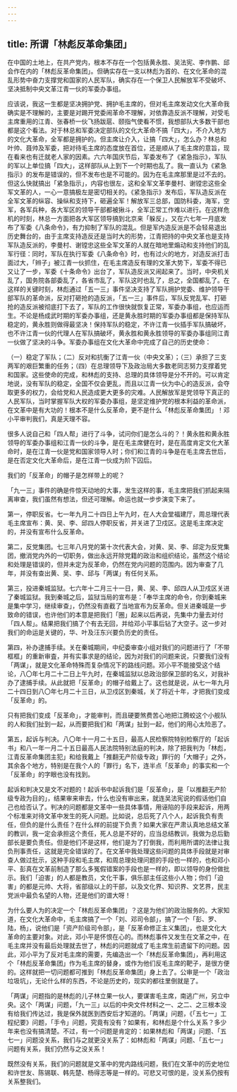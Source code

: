 ```yaml
---
---
---
```

title: 所谓「林彪反革命集团」
---




在中国的土地上，在共产党内，根本不存在一个包括黄永胜、吴法宪、李作鹏、邱会作在内的「林彪反革命集团」。但确实存在一支以林彪为首的、在文化革命的混乱形势中奋力支撑党和国家的人民军队，确实存在一个保卫人民解放军不受破坏、坚决抵制中央文革江青一伙的军委办事组。

应该说，我这一生都是坚决拥护党、拥护毛主席的，但对毛主席发动文化大革命我确实是不理解的，主要是对踢开党委闹革命不理解，对依靠造反派不理解，对受毛主席重用的江青、张春桥一伙飞扬跋扈、颐指气使看不惯，我想部队大多数干部也都是这个看法。对于林总和军委决定部队的文化大革命不搞「四大」，不介入地方的文化大革命，全军都是拥护的。但主席让介入，让搞「四大」，怎么办？林总和叶帅、聂帅及军委，把对待毛主席的态度放在首位，还是顺从了毛主席的意旨，现在看来也有迁就老人家的因素。六六年国庆节后，军委发布了《紧急指示》，军队的军以上单位搞「四大」，这样部队从上到下一个时期也乱了。我一直认为《紧急指示》的发布是错误的，但不发布也是不可能的。因为在毛主席那里是过不去的。但这么快就搞出「紧急指示」，内容也很左，这和全军文革李曼村、谢镗忠这些全军文革的人，一心一意搞极左是密切相关的。《紧急指示》发布后，军队造反派在全军文革的纵容、操纵和支持下，砸遍全军！解放军三总部，国防科委，海军，空军，各军兵种，各大军区的领导干部都被揪斗，全军正常工作难以进行。在这样危机的时刻，林总一方面把各大军区领导搞到北京来「躲反」，又在六七年一月底发布了军委《八条命令》，有力抑制了军队的混乱。但是军内造反派是不会轻易退出历史舞台的，由于主席支持造反还是当时大的形势，江青把持的中央文革也是支持军队造反派的，李曼村、谢镗忠这些全军文革的人就在暗地里煽动和支持他们的乱军行径：同时，军队在执行军委《八条命令》时，也有过火的地方，对造反派打击面过大，「辫子」被江青一伙抓住，在毛主席造反有理的文革大势下，军委不得已又让了一步，军委《十条命令》出台了，军队造反派又闹起来了。当时，中央机关乱了，国务院各部委乱了，各省市乱了，军队这时也乱了，总之，全国都乱了。在这样的关键时刻，林彪通过「五一三」事件坚决支持了军队拥护党委、维护领导干部军队的革命派，反对打砸抢的造反派，「五一三」事件后，军队反党乱军、打砸抢的造反派被彻底打下去了，军队的工作很快就恢复正常，军委办事组，也应运而生。不论是杨成武时期的军委办事组，还是黄永胜时期的军委办事组都是保持军队稳定的，黄永胜则做得最坚决！保持军队的稳定，不许江青一伙插手军队搞破坏，也不许江青一伙的代理人在军队搞破坏，黄永胜和黄永胜领导的军委办事组同江青一伙做了坚决的斗争。军委办事组在文化大革命中完成了自己的历史使命：

（一）稳定了军队；（二）反对和抗衡了江青一伙（中央文革）；（三）承担了三支两军的艰巨繁重的任务；（四）在总理领导下及政治局大多数老同志努力支撑着党和国家。这些使命的完成，和林彪的支持、总理的具体领导是分不开的。可以肯定地说，没有军队的稳定，全国不仅会更乱，而且以江青一伙为中心的造反派，会夺取更多的权力，会给党和人民造成更大更多的灾难。人民解放军是党领导下真正的人民军队，当时掌握军队大权的军委办事组，是坚定维护党的根本利益的革命派，在文革中是有大功的！根本不是什么反革命，更不是什么「林彪反革命集团」！邓小平审判我们，真是天理不容。

很多人说自己和「四人帮」进行了斗争，试问你们是怎么斗的？！黄永胜和黄永胜领导的军委办事组和江青一伙的斗争，是在毛主席健在时，是在高度肯定文化大革命时，是在江青一伙是党和国家领导人时；你们和江青的斗争是在毛主席去世后，是在否定文化大革命后，是在江青一伙成为阶下囚后。

我们的「反革命」的帽子是怎样带上的呢？

「九一三」事件的确是件惊天动地的大事，发生这样的事，毛主席把我们抓起来隔离审查，我们虽然有想法，但还可理解。命运也就一步步演变下来了。

第一，停职反省。七一年九月二十四日上午九时，在人大会堂福建厅，周总理代表毛主席宣布：黄、吴、李、邱四人停职反省，并关进了卫戍区。这是毛主席决定的，并没有宣布什么反革命。

第二，反党集团。七三年八月党的第十次代表大会，对黄、吴、李、邱定为反党集团，撤消党内外的一切职务，做出永远开除党籍的政治和组织结论，虽然这个结论和处理是错误的，但并未定为反革命，仍然在党内问题的范围内。因为审查了几年，并没有查出黄、吴、李、邱与「两谋」有任何关系。

第三，投进秦城监狱。七六年十二月三十一日，黄、吴、李、邱四人从卫戍区关进了秦城监狱。我到秦城之后，监狱当局的宣布是：「奉华主席的命令，你到秦城来是集中学习，继续审查」，仍然没有直截了当地宣布为反革命。但关进秦城是一步致命的错误，也许他们的本意是把我们「圈」起来以后再说，先集中力量去对付「四人帮」。结果把我们搞了个有去无回，并给邓小平事后钻了大空子。这一步对我们的命运是关键的，华、叶及汪东兴要负历史的责任。

第四，补办逮捕手续。关在秦城期间，中纪委审查小组对我们的问题进行了「不带框框」的重新审査，并有实事求是的结论，因为对我们的问题来说，只要我们没有「两谋」，就是文化革命特殊而复杂情况下的路线问题。邓小平不能接受这个结论，八〇年七月二十二日上午九时，在秦城监狱以总政治部保卫部的名义，对我补办了逮捕手续。从此就把「反革命」的帽子给戴上了。这也就是说，从七一年九月二十四日到八〇年七月二十三日，从卫戍区到秦城，关了将近十年，才把我们变成「反革命」的。

只有把我们变成「反革命」，才能审判，而且硬要煞费苦心地把江腾蛟这个小舰队的人和我们扯到一起，从而要把我们和「两谋」扯到一起，他们的用心太险恶了。

第五，起诉与判决。八〇年十一月二十五日，最高人民检察院特别检察厅的「起诉书」和八一年一月二十五日最高人民法院特别法庭的判决，除了把我判为「林彪，江青反革命集团主犯」和给我戴上「推翻无产阶级专政」罪行的「大帽子」之外，其余各个地方，特别是在我个人的「罪行」名下，连半点「反革命」的事实和一个「反革命」的字眼也没有找到。

起诉和判决又是文不对题的！起诉书中起诉我们是「反革命」，是「以推翻无产阶级专政为目的」，结果审来审去，什么也没有审出来，就连吴法宪说的假话他们自己也给否认了。判决的问题都是文革中一些具体事情，用诬陷的手段来起诉，用两个标准来对待文革中发生的死人问题。比如说，总后死了八个人，起诉我负有责任，但负的是什么责任？在什么样的前提下负责？如果大家在严肃认真地总结文革的教训，我一定会承担这个责任，死人总是不好的，应当总结教训，我做为总后勤部长是要负责任。但是他们不是这样，他们是为了打倒我，而利用所谓的法律让我负刑事责任，这就是完全错误的了。在文革中我处理这些问题的具体手段就是对审查人做过批示，这种手段和毛主席，和周总理处理问题的手段也一样的，也和邓小平、彭真在文革前制造了那么多冤假错案的手段也是一样的，即以领导的身份做批示。我们「迫害」的人都是教员，文化干事，俱乐部主任这些小人物；你们「迫害」的都是元帅、大将，省部级以上的干部，以及文化界、知识界、文艺界，民主党派中最负名望的人物，还是他们的谱大呀！

为什么要人为的决定一个「林彪反革命集团」？这是为他们的政治服务的。大家知道，在文化大革命中，毛主席搞了一个「刘、邓司令部」，搞了一个「彭、罗、陆，杨」，说他们是「资产阶级司令部」，是「反革命修正主义集团」，也是文化大革命的主要对象。对此，邓小平是怀恨在心的。而林彪事件又发生在文革之中，在毛主席并没有最后处理就去世了，林彪的问题就成了毛主席生前遗留下的问题。因此，邓小平为了反对毛主席的需要，先编造出一个「林彪反革命集团」，再利用这个「林彪反革命集团」作为毛主席的替身，或作为他们反毛主席的靶子，是很方便的。这样就把一切问题都可推到「林彪反革命集团」身上去了。公审是一个「政治垃圾坑」，无论什么样的东西，不论是历史的，现实的都往里倒就是了。

「两谋」问题指的是林彪的儿子林立果一伙人，要谋害毛主席，南逃广州，另立中央。这个「两谋」问题，「九一三」以后的中央文件材料之一、之二、之三根本没有给我们传达过，我是保外就医到西安后才知道的。「两谋」问题，《「五七一」工程纪要》问题，「手令」问题，究竟有没有？如果有，和林彪是个什么关系？多少年来也没有搞清楚。不过，有一个问题是肯定的：如果林彪和「两谋」问题、「五七一」问题没关系，我们与之就更没关系了：如林彪和「两谋」问题、「五七一」问题有关系，我们仍然与之没关系！

既然没有关系，我们的问题就是文革中的党内路线问题，我们在文革中的历史地位和许世友、陈锡联、韩先楚、杨得志等是一样的。可悲又可恨的是，没关系仍按有关系整我们。